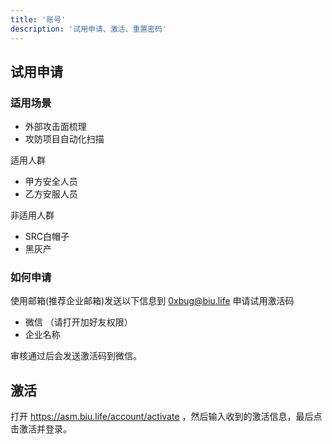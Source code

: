 ```yaml
---
title: '账号'
description: '试用申请、激活、重置密码'
---
```


## 试用申请

### 适用场景
 - 外部攻击面梳理
 - 攻防项目自动化扫描
 
适用人群
 - 甲方安全人员
 - 乙方安服人员

非适用人群
 - SRC白帽子
 - 黑灰产

 
### 如何申请

使用邮箱(推荐企业邮箱)发送以下信息到 [0xbug@biu.life](0xbug@biu.life) 申请试用激活码
- 微信 （请打开加好友权限）
- 企业名称

审核通过后会发送激活码到微信。

## 激活


打开 https://asm.biu.life/account/activate ，然后输入收到的激活信息，最后点击激活并登录。